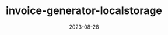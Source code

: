 ---
title: "invoice-generator-localstorage"
date: "2023-08-28"
description: "Invoice Generator with Localstorage"
repo: "https://github.com/jagmitg/invoice-generator-localstorage"
tags: [TypeScript, HTML, SCSS, JavaScript]
draft: false
---